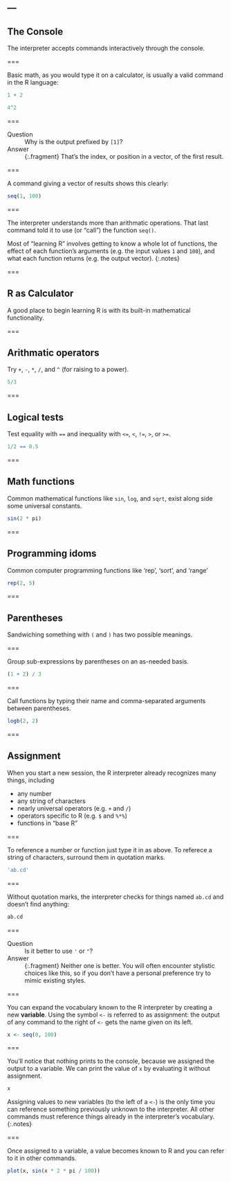 ---
---

## The Console

The interpreter accepts commands interactively through the console.

===

Basic math, as you would type it on a calculator, is usually a valid command in the R language:

```r
1 + 2
```

```r
4^2
```

===

Question
: Why is the output prefixed by `[1]`?

Answer
: {:.fragment} That's the index, or position in a vector, of the first result.

===

A command giving a vector of results shows this clearly:

```r
seq(1, 100)
```

===

The interpreter understands more than arithmatic operations.
That last command told it to use (or "call") the function `seq()`.

Most of "learning R" involves getting to know a whole lot of functions, the effect of each function's  arguments (e.g. the input values `1` and `100`), and what each function returns (e.g. the output vector).
{:.notes}

===

## R as Calculator

A good place to begin learning R is with its built-in mathematical functionality.

===

## Arithmatic operators

Try `+`, `-`, `*`, `/`, and `^` (for raising to a power).

```r
5/3
```

===

## Logical tests

Test equality with `==` and inequality with `<=`, `<`, `!=`, `>`, or `>=`.

```r
1/2 == 0.5
```

===

## Math functions

Common mathematical functions like `sin`, `log`, and `sqrt`, exist along side some universal constants.

```r
sin(2 * pi)
```

===

## Programming idoms

Common computer programming functions like 'rep', 'sort', and 'range'

```r
rep(2, 5)
```

===

## Parentheses

Sandwiching something with `(` and `)` has two possible meanings.

===

Group sub-expressions by parentheses on an as-needed basis.

```r
(1 + 2) / 3
```

===

Call functions by typing their name and comma-separated arguments between parentheses.

```r
logb(2, 2)
```

===

## Assignment

When you start a new session, the R interpreter already recognizes many things, including

- any number
- any string of characters
- nearly universal operators (e.g. `+` and `/`)
- operators specific to R (e.g. `$` and `%*%`)
- functions in "base R"

===

To reference a number or function just type it in as above.
To referece a string of characters, surround them in quotation marks.

```r
'ab.cd'
```

===

Without quotation marks, the interpreter checks for things named `ab.cd` and
doesn't find anything:

```r
ab.cd
```

===

Question
: Is it better to use `'` or `"`?

Answer
: {:.fragment} Neither one is better. You will often encounter stylistic choices
like this, so if you don't have a personal preference try to mimic existing
styles.

===

You can expand the vocabulary known to the R interpreter by creating a new
**variable**. Using the symbol `<-` is referred to as assignment: the output of
any command to the right of `<-` gets the name given on its left.

```r
x <- seq(0, 100)
```

===

You'll notice that nothing prints to the console, because we assigned the output to a variable.
We can print the value of `x` by evaluating it without assignment.

```r
x
```

Assigning values to new variables (to the left of a `<-`) is the only time you
can reference something previously unknown to the interpreter. All other
commands must reference things already in the interpreter's vocabulary.
{:.notes}

===

Once assigned to a variable, a value becomes known to R and you can refer to it in other commands.

```r
plot(x, sin(x * 2 * pi / 100))
```
